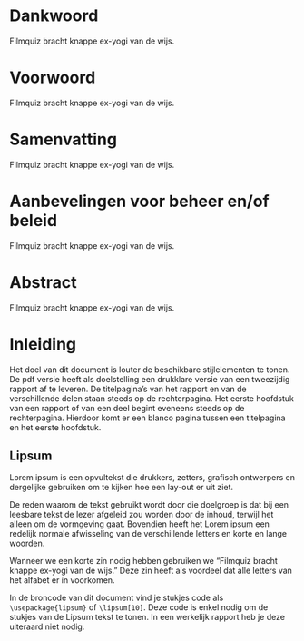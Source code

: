 # Dankwoord {-}

\lipsum[69-73] Filmquiz bracht knappe ex-yogi van de wijs.

# Voorwoord {-}

\lipsum[75-79] Filmquiz bracht knappe ex-yogi van de wijs.

# Samenvatting {-}

\lipsum[80-84] Filmquiz bracht knappe ex-yogi van de wijs.

# Aanbevelingen voor beheer en/of beleid {-}

\lipsum[85-89] Filmquiz bracht knappe ex-yogi van de wijs.

# Abstract {-}

\benglish

\lipsum[89-93] Filmquiz bracht knappe ex-yogi van de wijs.

\eenglish

\mainmatter

# Inleiding 

Het doel van dit document is louter de beschikbare stijlelementen te tonen. De pdf versie heeft als doelstelling een drukklare versie van een tweezijdig rapport af te leveren. De titelpagina's van het rapport en van de verschillende delen staan steeds op de rechterpagina. Het eerste hoofdstuk van een rapport of van een deel begint eveneens steeds op de rechterpagina. Hierdoor komt er een blanco pagina tussen een titelpagina en het eerste hoofdstuk. 

## Lipsum

Lorem ipsum is een opvultekst die drukkers, zetters, grafisch ontwerpers en dergelijke gebruiken om te kijken hoe een lay-out er uit ziet.

De reden waarom de tekst gebruikt wordt door die doelgroep is dat bij een leesbare tekst de lezer afgeleid zou worden door de inhoud, terwijl het alleen om de vormgeving gaat. Bovendien heeft het Lorem ipsum een redelijk normale afwisseling van de verschillende letters en korte en lange woorden.

Wanneer we een korte zin nodig hebben gebruiken we "Filmquiz bracht knappe ex-yogi
van de wijs." Deze zin heeft als voordeel dat alle letters van het alfabet er in voorkomen.

In de broncode van dit document vind je stukjes code als `\usepackage{lipsum}` of `\lipsum[10]`. Deze code is enkel nodig om de stukjes van de Lipsum tekst te tonen. In een werkelijk rapport heb je deze uiteraard niet nodig.
